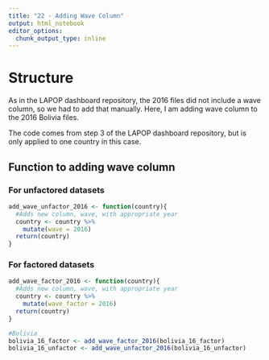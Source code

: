 ```yaml
---
title: "22 - Adding Wave Column"
output: html_notebook
editor_options: 
  chunk_output_type: inline
---
```


# Structure
As in the LAPOP dashboard repository, the 2016 files did not include a wave column, so we had to add that manually. Here, I am adding wave column to the 2016 Bolivia files.

The code comes from step 3 of the LAPOP dashboard repository, but is only applied to one country in this case.

## Function to adding wave column
### For unfactored datasets
```r
add_wave_unfactor_2016 <- function(country){
  #Adds new column, wave, with appropriate year
  country <- country %>%
    mutate(wave = 2016)
  return(country)
}
```

### For factored datasets
```r
add_wave_factor_2016 <- function(country){
  #Adds new column, wave, with appropriate year
  country <- country %>%
    mutate(wave_factor = 2016)
  return(country)
}
```

```r
#Bolivia
bolivia_16_factor <- add_wave_factor_2016(bolivia_16_factor)
bolivia_16_unfactor <- add_wave_unfactor_2016(bolivia_16_unfactor)
```

